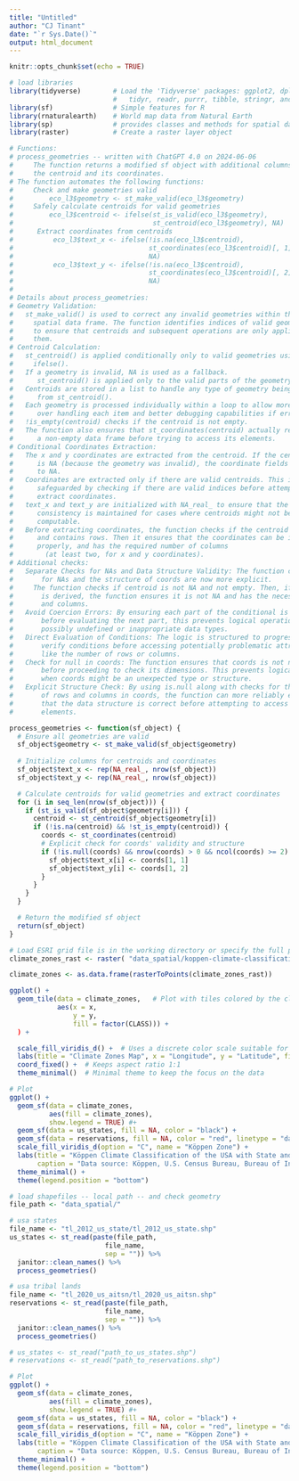 ```yaml
---
title: "Untitled"
author: "CJ Tinant"
date: "`r Sys.Date()`"
output: html_document
---
```


```r
knitr::opts_chunk$set(echo = TRUE)

# load libraries
library(tidyverse)        # Load the 'Tidyverse' packages: ggplot2, dplyr, 
                          #   tidyr, readr, purrr, tibble, stringr, and forcats
library(sf)               # Simple features for R
library(rnaturalearth)    # World map data from Natural Earth
library(sp)               # provides classes and methods for spatial data
library(raster)           # Create a raster layer object

# Functions:
# process_geometries -- written with ChatGPT 4.0 on 2024-06-06
#     The function returns a modified sf object with additional columns for
#     the centroid and its coordinates.
# The function automates the following functions:
#     Check and make geometries valid
#         eco_l3$geometry <- st_make_valid(eco_l3$geometry)
#     Safely calculate centroids for valid geometries
#         eco_l3$centroid <- ifelse(st_is_valid(eco_l3$geometry),
#                                   st_centroid(eco_l3$geometry), NA)
#      Extract coordinates from centroids
#          eco_l3$text_x <- ifelse(!is.na(eco_l3$centroid),
#                                  st_coordinates(eco_l3$centroid)[, 1],
#                                  NA)
#          eco_l3$text_y <- ifelse(!is.na(eco_l3$centroid),
#                                  st_coordinates(eco_l3$centroid)[, 2],
#                                  NA)
#
# Details about process_geometries:
# Geometry Validation:
#   st_make_valid() is used to correct any invalid geometries within the
#     spatial data frame. The function identifies indices of valid geometries
#     to ensure that centroids and subsequent operations are only applied to
#     them.
# Centroid Calculation:
#   st_centroid() is applied conditionally only to valid geometries using
#     ifelse().
#   If a geometry is invalid, NA is used as a fallback.
#      st_centroid() is applied only to the valid parts of the geometry column.
#   Centroids are stored in a list to handle any type of geometry being returned
#      from st_centroid().
#   Each geometry is processed individually within a loop to allow more control
#      over handling each item and better debugging capabilities if errors occur.
#   !is_empty(centroid) checks if the centroid is not empty. 
#   The function also ensures that st_coordinates(centroid) actually returns
#      a non-empty data frame before trying to access its elements.
# Conditional Coordinates Extraction:
#   The x and y coordinates are extracted from the centroid. If the centroid
#      is NA (because the geometry was invalid), the coordinate fields are set
#      to NA.
#   Coordinates are extracted only if there are valid centroids. This is
#      safeguarded by checking if there are valid indices before attempting to
#      extract coordinates.
#   text_x and text_y are initialized with NA_real_ to ensure that the type
#      consistency is maintained for cases where centroids might not be
#      computable.
#   Before extracting coordinates, the function checks if the centroid is not NA
#      and contains rows. Then it ensures that the coordinates can be indexed
#      properly, and has the required number of columns 
#        (at least two, for x and y coordinates).
# Additional checks:
#   Separate Checks for NAs and Data Structure Validity: The function checks
#       for NAs and the structure of coords are now more explicit.
#     The function checks if centroid is not NA and not empty. Then, if coords
#       is derived, the function ensures it is not NA and has the necessary rows
#       and columns.
#   Avoid Coercion Errors: By ensuring each part of the conditional is valid
#       before evaluating the next part, this prevents logical operations on
#       possibly undefined or inappropriate data types.
#   Direct Evaluation of Conditions: The logic is structured to progressively
#       verify conditions before accessing potentially problematic attributes
#       like the number of rows or columns.
#   Check for null in coords: The function ensures that coords is not null
#       before proceeding to check its dimensions. This prevents logical errors
#       when coords might be an unexpected type or structure.
#   Explicit Structure Check: By using is.null along with checks for the number
#       of rows and columns in coords, the function can more reliably ensure
#       that the data structure is correct before attempting to access its
#       elements.

process_geometries <- function(sf_object) {
  # Ensure all geometries are valid
  sf_object$geometry <- st_make_valid(sf_object$geometry)
  
  # Initialize columns for centroids and coordinates
  sf_object$text_x <- rep(NA_real_, nrow(sf_object))
  sf_object$text_y <- rep(NA_real_, nrow(sf_object))

  # Calculate centroids for valid geometries and extract coordinates
  for (i in seq_len(nrow(sf_object))) {
    if (st_is_valid(sf_object$geometry[i])) {
      centroid <- st_centroid(sf_object$geometry[i])
      if (!is.na(centroid) && !st_is_empty(centroid)) {
        coords <- st_coordinates(centroid)
        # Explicit check for coords' validity and structure
        if (!is.null(coords) && nrow(coords) > 0 && ncol(coords) >= 2) {
          sf_object$text_x[i] <- coords[1, 1]
          sf_object$text_y[i] <- coords[1, 2]
        }
      }
    }
  }

  # Return the modified sf object
  return(sf_object)
}

```

```r

# Load ESRI grid file is in the working directory or specify the full path
climate_zones_rast <- raster( "data_spatial/koppen-climate-classification/koppen_ics")

climate_zones <- as.data.frame(rasterToPoints(climate_zones_rast))

```

```r

ggplot() +
  geom_tile(data = climate_zones,   # Plot with tiles colored by the climate class
            aes(x = x,
                y = y,
                fill = factor(CLASS))) +  
  ) +

  scale_fill_viridis_d() +  # Uses a discrete color scale suitable for categorical data
  labs(title = "Climate Zones Map", x = "Longitude", y = "Latitude", fill = "Climate Class") +
  coord_fixed() +  # Keeps aspect ratio 1:1
  theme_minimal()  # Minimal theme to keep the focus on the data

```


```r

# Plot
ggplot() +
  geom_sf(data = climate_zones,
          aes(fill = climate_zones),
          show.legend = TRUE) #+
  geom_sf(data = us_states, fill = NA, color = "black") +
  geom_sf(data = reservations, fill = NA, color = "red", linetype = "dashed") +
  scale_fill_viridis_d(option = "C", name = "Köppen Zone") +
  labs(title = "Köppen Climate Classification of the USA with State and Reservation Boundaries",
       caption = "Data source: Köppen, U.S. Census Bureau, Bureau of Indian Affairs") +
  theme_minimal() +
  theme(legend.position = "bottom")

```


```r
# load shapefiles -- local path -- and check geometry
file_path <- "data_spatial/"

# usa states
file_name <- "tl_2012_us_state/tl_2012_us_state.shp"
us_states <- st_read(paste(file_path,
                        file_name,
                        sep = "")) %>%
  janitor::clean_names() %>%
  process_geometries()

# usa tribal lands
file_name <- "tl_2020_us_aitsn/tl_2020_us_aitsn.shp"
reservations <- st_read(paste(file_path,
                        file_name,
                        sep = "")) %>%
  janitor::clean_names() %>%
  process_geometries()

# us_states <- st_read("path_to_us_states.shp")
# reservations <- st_read("path_to_reservations.shp")

```

```r

# Plot
ggplot() +
  geom_sf(data = climate_zones,
          aes(fill = climate_zones),
          show.legend = TRUE) #+
  geom_sf(data = us_states, fill = NA, color = "black") +
  geom_sf(data = reservations, fill = NA, color = "red", linetype = "dashed") +
  scale_fill_viridis_d(option = "C", name = "Köppen Zone") +
  labs(title = "Köppen Climate Classification of the USA with State and Reservation Boundaries",
       caption = "Data source: Köppen, U.S. Census Bureau, Bureau of Indian Affairs") +
  theme_minimal() +
  theme(legend.position = "bottom")

```


